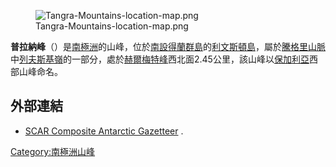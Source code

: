 {{no footnotes|time=2013-10-29T04:05:07+00:00}}
{{coord|62|39|06|S|60|04|20|W|type:mountain_region:AQ|display=title}}
[[Image:Tangra-Mountains-location-map.png|thumb]]

'''普拉納峰'''（{{lang-en|Plana Peak}}）是[[南極洲|南極洲]]的山峰，位於[[南設得蘭群島|南設得蘭群島]]的[[利文斯頓島|利文斯頓島]]，屬於[[騰格里山脈|騰格里山脈]]中[[列夫斯基嶺|列夫斯基嶺]]的一部分，處於[[赫爾梅特峰|赫爾梅特峰]]西北面2.45公里，該山峰以[[保加利亞|保加利亞]]西部山峰命名。

==外部連結==
* [http://data.aad.gov.au/aadc/gaz/scar/ SCAR Composite Antarctic Gazetteer] {{WebCite|url=https://www.webcitation.org/5ug2CfC7m?url=http://data.aad.gov.au/aadc/gaz/scar/ |date=20101202140255 |dateformat=iso }}.

{{Antarctica-geo-stub}}
[[Category:南極洲山峰|Category:南極洲山峰]]